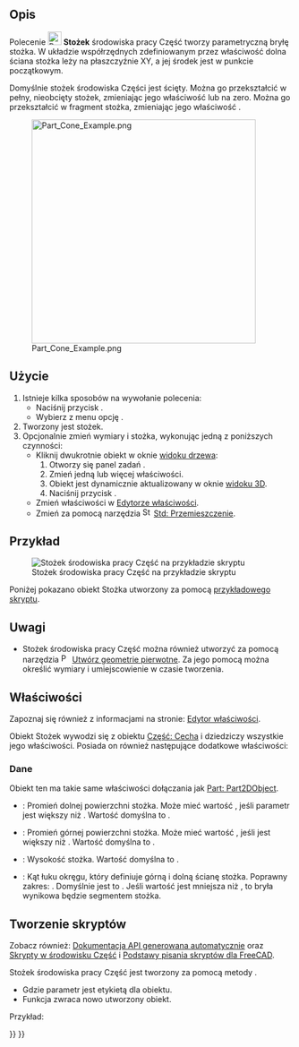 <languages/>

{{Docnav/pl
|[[Part_Sphere/pl|Sfera]]
|[[Part_Torus/pl|Torus]]
|[[Part_Workbench/pl|środowisko pracy Część]]
|IconL=Part_Sphere.svg
|IconR=Part_Torus.svg
|IconC=Workbench_Part.svg
}}

{{GuiCommand/pl
|Name=Part Cone
|Name/pl=Część: Stożek
|MenuLocation=Część → Bryła pierwotna → Stożek
|Workbenches=[[Part_Workbench/pl|Część]]
|SeeAlso=[[Part_CreatePrimitives/pl|Utwórz geometrie pierwotne]]
}}

<span id="Description"></span>
==Opis== 

Polecenie [[Image:Part_Cone.svg|24px]] '''Stożek''' środowiska pracy Część tworzy parametryczną bryłę stożka. W układzie współrzędnych zdefiniowanym przez właściwość {{PropertyData|Umiejscowienie}} dolna ściana stożka leży na płaszczyźnie XY, a jej środek jest w punkcie początkowym.

Domyślnie stożek środowiska Części jest ścięty. Można go przekształcić w pełny, nieobcięty stożek, zmieniając jego właściwość {{PropertyData|Promień1}} lub {{PropertyData|Promień2}} na zero. Można go przekształcić w fragment stożka, zmieniając jego właściwość {{PropertyData|Kąt}}.

[[Image:Part_Cone_Example.png|400px]]

<span id="Usage"></span>
==Użycie== 

# Istnieje kilka sposobów na wywołanie polecenia:
#* Naciśnij przycisk {{Button|[[Image:Part_Cone.svg|16px]] [[Part_Cone/pl|Stożek]]}}.
#* Wybierz z menu opcję {{MenuCommand|Część → Bryła pierwotna → [[Image:Part_Cone.svg|16px]] Stożek}}.
# Tworzony jest stożek.
# Opcjonalnie zmień wymiary i {{PropertyData|Umiejscowienie}} stożka, wykonując jedną z poniższych czynności:
#* Kliknij dwukrotnie obiekt w oknie [[Tree_view/pl|widoku drzewa]]:
#*# Otworzy się panel zadań {{MenuCommand|Pierwotne bryły parametryczne}}.
#*# Zmień jedną lub więcej właściwości.
#*# Obiekt jest dynamicznie aktualizowany w oknie [[3D_view/pl|widoku 3D]].
#*# Naciśnij przycisk {{Button|OK}}.
#* Zmień właściwości w [[Property_editor/pl|Edytorze właściwości]].
#* Zmień {{PropertyData|Umiejscowienie}} za pomocą narzędzia [[Image:Std_TransformManip.svg|16px]] [[Std_TransformManip/pl|Std: Przemieszczenie]].

<span id="Example"></span>
==Przykład==

[[Image:Part_Cone_Scripting_Example.png|thumb|Stożek środowiska pracy Część na przykładzie skryptu]]

Poniżej pokazano obiekt Stożka utworzony za pomocą  [[#Tworzenie_skrypt.C3.B3w|przykładowego skryptu]].

<span id="Notes"></span>
==Uwagi==

* Stożek środowiska pracy Część można również utworzyć za pomocą narzędzia [[Image:Part_Primitives.svg|16px]] [[Part_Primitives/pl|Utwórz geometrie pierwotne]]. Za jego pomocą można określić wymiary i umiejscowienie w czasie tworzenia.

<span id="Properties"></span>
==Właściwości==

Zapoznaj się również z informacjami na stronie: [[Property_editor/pl|Edytor właściwości]].

Obiekt Stożek wywodzi się z obiektu [[Part_Feature/pl|Część: Cecha]] i dziedziczy wszystkie jego właściwości. Posiada on również następujące dodatkowe właściwości:

<span id="Data"></span>
===Dane===

{{TitleProperty|Dołączenie}}

Obiekt ten ma takie same właściwości dołączania jak [[Part_Part2DObject/pl#Dane|Part: Part2DObject]].

{{TitleProperty|Stożek}}

* {{PropertyData|Promień1|długość}}: Promień dolnej powierzchni stożka. Może mieć wartość {{Value|0mm}}, jeśli parametr {{PropertyData|Promień2}} jest większy niż {{Value|0mm}}. Wartość domyślna to {{Value|2mm}}.
* {{PropertyData|Promień2|długość}}: Promień górnej powierzchni stożka. Może mieć wartość {{Value|0mm}}, jeśli {{PropertyData|Promień1}} jest większy niż {{Value|0mm}}. Wartość domyślna to {{Value|4mm}}.
* {{PropertyData|Wysokość|długość}}: Wysokość stożka. Wartość domyślna to {{Value|10mm}}.
* {{PropertyData|Kąt|kąt}}: Kąt łuku okręgu, który definiuje górną i dolną ścianę stożka. Poprawny zakres: {{Value|0° &lt; wartość &lt;&#61; 360°}}. Domyślnie jest to {{Value|360°}}. Jeśli wartość jest mniejsza niż {{Value|360°}}, to bryła wynikowa będzie segmentem stożka.

<span id="Scripting"></span>
==Tworzenie skryptów==

Zobacz również: [https://freecad.github.io/SourceDoc/ Dokumentacja API generowana automatycznie] oraz [[Part_scripting/pl|Skrypty w środowisku Część]] i [[FreeCAD_Scripting_Basics/pl|Podstawy pisania skryptów dla FreeCAD]].

Stożek środowiska pracy Część jest tworzony za pomocą metody {{incode|addObject()}}.

{{Code|code=
cone = FreeCAD.ActiveDocument.addObject("Part::Cone", "myCone")
}}

* Gdzie parametr {{Incode|"myCone"}} jest etykietą dla obiektu.
* Funkcja zwraca nowo utworzony obiekt.

Przykład:

{{Code|code=
import FreeCAD as App

doc = App.activeDocument()

cone = doc.addObject("Part::Cone", "myCone")
cone.Radius1 = 5
cone.Radius2 = 10
cone.Height = 50
cone.Angle = 270
cone.Placement = App.Placement(App.Vector(1, 2, 3), App.Rotation(30, 60, 15))

doc.recompute()
}}


{{Docnav/pl
|[[Part_Sphere/pl|Sfera]]
|[[Part_Torus/pl|Torus]]
|[[Part_Workbench/pl|środowisko pracy Część]]
|IconL=Part_Sphere.svg
|IconR=Part_Torus.svg
|IconC=Workbench_Part.svg
}}

{{Part_Tools_navi{{#translation:}}}}
{{Userdocnavi{{#translation:}}}}
